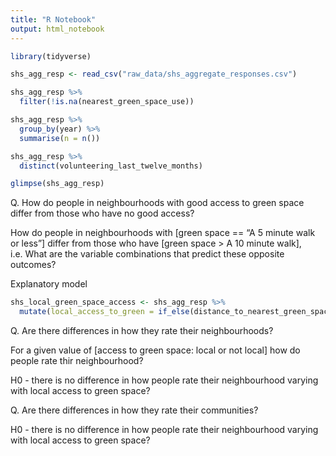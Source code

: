 ```yaml
---
title: "R Notebook"
output: html_notebook
---
```


```r
library(tidyverse)

shs_agg_resp <- read_csv("raw_data/shs_aggregate_responses.csv")

shs_agg_resp %>% 
  filter(!is.na(nearest_green_space_use))

shs_agg_resp %>% 
  group_by(year) %>% 
  summarise(n = n())

shs_agg_resp %>% 
  distinct(volunteering_last_twelve_months)

glimpse(shs_agg_resp)

```

Q. How do people in neighbourhoods with good access to green space differ from those who have no good access?

How do people in neighbourhoods with [green space == "A 5 minute walk or less"] differ from those who have [green space > A 10 minute walk], i.e. What are the variable combinations that predict these opposite outcomes?

Explanatory model

```r
shs_local_green_space_access <- shs_agg_resp %>% 
  mutate(local_access_to_green = if_else(distance_to_nearest_green_space == "A 5 minute walk or less", "Yes", "No"))

```


Q. Are there differences in how they rate their neighbourhoods? 

For a given value of [access to green space: local or not local] how do people rate thir neighbourhood?

H0 - there is no difference in how people rate their neighbourhood varying with local access to green space?

Q. Are there differences in how they rate their communities?

H0 - there is no difference in how people rate their neighbourhood varying with local access to green space?

